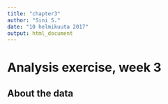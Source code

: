 ```yaml
---
title: "chapter3"
author: "Sini S."
date: "10 helmikuuta 2017"
output: html_document
---
```


# Analysis exercise, week 3

## About the data


